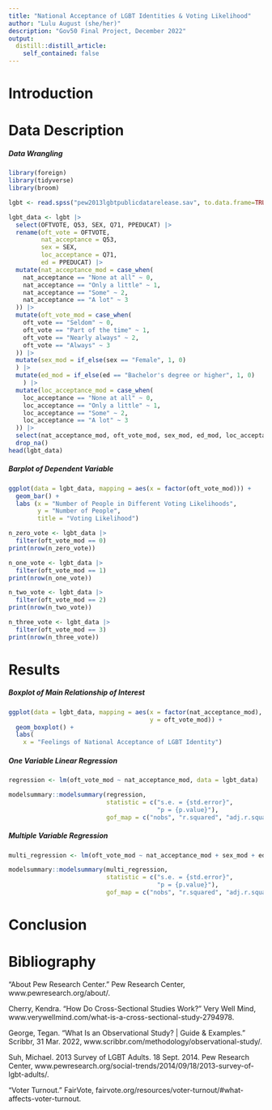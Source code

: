 ```yaml
---
title: "National Acceptance of LGBT Identities & Voting Likelihood"
author: "Lulu August (she/her)"
description: "Gov50 Final Project, December 2022"
output:
  distill::distill_article:
    self_contained: false
---
```


# Introduction



# Data Description

##### Data Wrangling

```r
library(foreign)
library(tidyverse)
library(broom)
```

```r
lgbt <- read.spss("pew2013lgbtpublicdatarelease.sav", to.data.frame=TRUE)
```


```r
lgbt_data <- lgbt |>
  select(OFTVOTE, Q53, SEX, Q71, PPEDUCAT) |>
  rename(oft_vote = OFTVOTE,
         nat_acceptance = Q53,
         sex = SEX,
         loc_acceptance = Q71,
         ed = PPEDUCAT) |>
  mutate(nat_acceptance_mod = case_when(
    nat_acceptance == "None at all" ~ 0,
    nat_acceptance == "Only a little" ~ 1,
    nat_acceptance == "Some" ~ 2,
    nat_acceptance == "A lot" ~ 3
  )) |>
  mutate(oft_vote_mod = case_when(
    oft_vote == "Seldom" ~ 0,
    oft_vote == "Part of the time" ~ 1,
    oft_vote == "Nearly always" ~ 2,
    oft_vote == "Always" ~ 3
  )) |>
  mutate(sex_mod = if_else(sex == "Female", 1, 0)
  ) |>
  mutate(ed_mod = if_else(ed == "Bachelor's degree or higher", 1, 0)
    ) |>
  mutate(loc_acceptance_mod = case_when(
    loc_acceptance == "None at all" ~ 0,
    loc_acceptance == "Only a little" ~ 1,
    loc_acceptance == "Some" ~ 2,
    loc_acceptance == "A lot" ~ 3
  )) |>
  select(nat_acceptance_mod, oft_vote_mod, sex_mod, ed_mod, loc_acceptance_mod) |>
  drop_na()
head(lgbt_data)
```


##### Barplot of Dependent Variable
```r
ggplot(data = lgbt_data, mapping = aes(x = factor(oft_vote_mod))) +
  geom_bar() +
  labs (x = "Number of People in Different Voting Likelihoods",
        y = "Number of People",
        title = "Voting Likelihood")
```
```r
n_zero_vote <- lgbt_data |>
  filter(oft_vote_mod == 0)
print(nrow(n_zero_vote))

n_one_vote <- lgbt_data |>
  filter(oft_vote_mod == 1)
print(nrow(n_one_vote))

n_two_vote <- lgbt_data |>
  filter(oft_vote_mod == 2)
print(nrow(n_two_vote))

n_three_vote <- lgbt_data |>
  filter(oft_vote_mod == 3)
print(nrow(n_three_vote))
```

# Results

##### Boxplot of Main Relationship of Interest
```r
ggplot(data = lgbt_data, mapping = aes(x = factor(nat_acceptance_mod),
                                       y = oft_vote_mod)) +
  geom_boxplot() +
  labs(
    x = "Feelings of National Acceptance of LGBT Identity")
```

##### One Variable Linear Regression
```r
regression <- lm(oft_vote_mod ~ nat_acceptance_mod, data = lgbt_data)

modelsummary::modelsummary(regression,
                           statistic = c("s.e. = {std.error}",
                                         "p = {p.value}"),
                           gof_map = c("nobs", "r.squared", "adj.r.squared"))
```

##### Multiple Variable Regression
```r
multi_regression <- lm(oft_vote_mod ~ nat_acceptance_mod + sex_mod + ed_mod + loc_acceptance_mod, data = lgbt_data)

modelsummary::modelsummary(multi_regression,
                           statistic = c("s.e. = {std.error}",
                                         "p = {p.value}"),
                           gof_map = c("nobs", "r.squared", "adj.r.squared"))
```


# Conclusion

# Bibliography
"About Pew Research Center." Pew Research Center, www.pewresearch.org/about/.

Cherry, Kendra. "How Do Cross-Sectional Studies Work?" Very Well Mind, www.verywellmind.com/what-is-a-cross-sectional-study-2794978.

George, Tegan. "What Is an Observational Study? | Guide & Examples." Scribbr, 31 Mar. 2022, www.scribbr.com/methodology/observational-study/.

Suh, Michael. 2013 Survey of LGBT Adults. 18 Sept. 2014. Pew Research Center, www.pewresearch.org/social-trends/2014/09/18/2013-survey-of-lgbt-adults/.

"Voter Turnout." FairVote, fairvote.org/resources/voter-turnout/#what-affects-voter-turnout.
